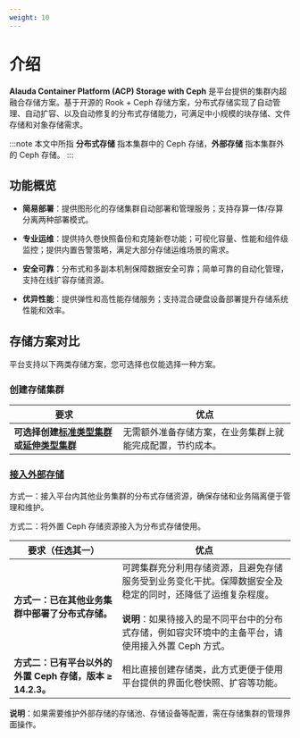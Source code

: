 ```yaml
---
weight: 10
---
```


# 介绍


**Alauda Container Platform (ACP) Storage with Ceph** 是平台提供的集群内超融合存储方案。基于开源的 Rook + Ceph 存储方案，分布式存储实现了自动管理、自动扩容、以及自动修复的分布式存储能力，可满足中小规模的块存储、文件存储和对象存储需求。

:::note
本文中所指 **分布式存储** 指本集群中的 Ceph 存储，**外部存储** 指本集群外的 Ceph 存储。
:::

## 功能概览

* **简易部署**：提供图形化的存储集群自动部署和管理服务；支持存算一体/存算分离两种部署模式。

* **专业运维**：提供持久卷快照备份和克隆新卷功能；可视化容量、性能和组件级监控；提供内置告警策略，满足大部分存储运维场景的需求。

* **安全可靠**：分布式和多副本机制保障数据安全可靠；简单可靠的自动化管理，支持在线扩容存储资源。

* **优异性能**：提供弹性和高性能存储服务；支持混合硬盘设备部署提升存储系统性能和效率。


## 存储方案对比

平台支持以下两类存储方案，您可选择也仅能选择一种方案。

### 创建存储集群

|要求| 优点                                                       |
| ------------------------------------------------------------ | ---------------------------------------------------------- |
|**可选择创建[标准类型集群](./installation/create_service_stand.mdx)或[延伸类型集群](./installation/create_service_extend.mdx)**| 无需额外准备存储方案，在业务集群上就能完成配置，节约成本。 |

### [接入外部存储](./functions/access_storage_service.mdx)

方式一：接入平台内其他业务集群的分布式存储资源，确保存储和业务隔离便于管理和维护。

方式二：将外置 Ceph 存储资源接入为分布式存储使用。

|要求（任选其一）| 优点                                                         |
| --------------------------------------------- | ------------------------------------------------------------ |
|**方式一：已在其他业务集群中部署了分布式存储。**| 可跨集群充分利用存储资源，且避免存储服务受到业务变化干扰。保障数据安全及稳定的同时，还降低了运维复杂程度。<br /><br /> **说明**：如果待接入的是不同平台中的分布式存储，例如容灾环境中的主备平台，请使用接入外置 Ceph 方式。 |
|**方式二：已有平台以外的外置 Ceph 存储，版本 ≥ 14.2.3。**| 相比直接创建存储类，此方式更便于使用平台提供的界面化卷快照、扩容等功能。|

**说明**：如果需要维护外部存储的存储池、存储设备等配置，需在存储集群的管理界面操作。